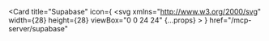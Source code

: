 <Card
  title="Supabase"
  icon={
    <svg
      xmlns="http://www.w3.org/2000/svg"
      width={28}
      height={28}
      viewBox="0 0 24 24"
      {...props}
    >
      <title>{"Supabase icon"}</title>
      <path d="M21.362 9.354H12V.396a.396.396 0 0 0-.716-.233L2.203 12.424l-.401.562a1.04 1.04 0 0 0 .836 1.659H12v8.959a.396.396 0 0 0 .716.233l9.081-12.261.401-.562a1.04 1.04 0 0 0-.836-1.66z" fill="#3ECF8E" />
    </svg>
  }
  href="/mcp-server/supabase"
></Card> 
